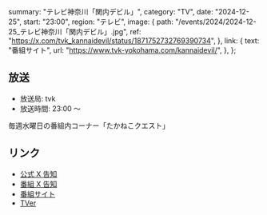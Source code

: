   summary: "テレビ神奈川「関内デビル」",
  category: "TV",
  date: "2024-12-25",
  start: "23:00",
  region: "テレビ",
  image: {
    path: "/events/2024/2024-12-25_テレビ神奈川「関内デビル」.jpg",
    ref: "https://x.com/tvk_kannaidevil/status/1871752732769390734",
  },
  link: {
    text: "番組サイト",
    url: "https://www.tvk-yokohama.com/kannaidevil/",
  },
};

## 放送

- 放送局: tvk
- 放送時間: 23:00 〜

毎週水曜日の番組内コーナー「たかねこクエスト」

## リンク

- [公式 X 告知](https://x.com/takanenofficial/status/1871927630435320196)
- [番組 X 告知](https://x.com/tvk_kannaidevil/status/1871752732769390734)
- [番組サイト](https://www.tvk-yokohama.com/kannaidevil/)
- [TVer](https://tver.jp/series/srehapgls0)
